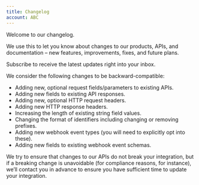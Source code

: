 ```yaml
---
title: Changelog
account: ABC
---
```


Welcome to our changelog.

We use this to let you know about changes to our products, APIs, and documentation – new features, improvements, fixes, and future plans.

Subscribe to receive the latest updates right into your inbox.

<Accordion title="Backward-compatible changes" isBoldTitle withUnderline>

We consider the following changes to be backward-compatible:

- Adding new, optional request fields/parameters to existing APIs.
- Adding new fields to existing API responses.
- Adding new, optional HTTP request headers.
- Adding new HTTP response headers.
- Increasing the length of existing string field values.
- Changing the format of identifiers including changing or removing prefixes.
- Adding new webhook event types (you will need to explicitly opt into these).
- Adding new fields to existing webhook event schemas.

We try to ensure that changes to our APIs do not break your integration, but if a breaking change is unavoidable (for compliance reasons, for instance), we’ll contact you in advance to ensure you have sufficient time to update your integration.

</Accordion>
